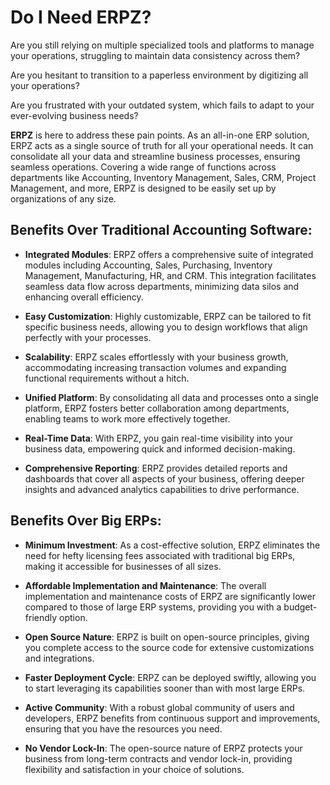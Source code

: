 
# Do I Need ERPZ?

Are you still relying on multiple specialized tools and platforms to manage your operations, struggling to maintain data consistency across them? 

Are you hesitant to transition to a paperless environment by digitizing all your operations?

Are you frustrated with your outdated system, which fails to adapt to your ever-evolving business needs?

**ERPZ** is here to address these pain points. As an all-in-one ERP solution, ERPZ acts as a single source of truth for all your operational needs. It can consolidate all your data and streamline business processes, ensuring seamless operations. Covering a wide range of functions across departments like Accounting, Inventory Management, Sales, CRM, Project Management, and more, ERPZ is designed to be easily set up by organizations of any size.

## Benefits Over Traditional Accounting Software:

- **Integrated Modules**: ERPZ offers a comprehensive suite of integrated modules including Accounting, Sales, Purchasing, Inventory Management, Manufacturing, HR, and CRM. This integration facilitates seamless data flow across departments, minimizing data silos and enhancing overall efficiency.

- **Easy Customization**: Highly customizable, ERPZ can be tailored to fit specific business needs, allowing you to design workflows that align perfectly with your processes.

- **Scalability**: ERPZ scales effortlessly with your business growth, accommodating increasing transaction volumes and expanding functional requirements without a hitch.

- **Unified Platform**: By consolidating all data and processes onto a single platform, ERPZ fosters better collaboration among departments, enabling teams to work more effectively together.

- **Real-Time Data**: With ERPZ, you gain real-time visibility into your business data, empowering quick and informed decision-making.

- **Comprehensive Reporting**: ERPZ provides detailed reports and dashboards that cover all aspects of your business, offering deeper insights and advanced analytics capabilities to drive performance.

## Benefits Over Big ERPs:

- **Minimum Investment**: As a cost-effective solution, ERPZ eliminates the need for hefty licensing fees associated with traditional big ERPs, making it accessible for businesses of all sizes.

- **Affordable Implementation and Maintenance**: The overall implementation and maintenance costs of ERPZ are significantly lower compared to those of large ERP systems, providing you with a budget-friendly option.

- **Open Source Nature**: ERPZ is built on open-source principles, giving you complete access to the source code for extensive customizations and integrations.

- **Faster Deployment Cycle**: ERPZ can be deployed swiftly, allowing you to start leveraging its capabilities sooner than with most large ERPs.

- **Active Community**: With a robust global community of users and developers, ERPZ benefits from continuous support and improvements, ensuring that you have the resources you need.

- **No Vendor Lock-In**: The open-source nature of ERPZ protects your business from long-term contracts and vendor lock-in, providing flexibility and satisfaction in your choice of solutions.


















<Pagination
  pages={pages}
/>